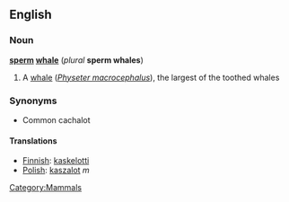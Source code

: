 ==English==
===Noun===
{{wikipedia2|Sperm Whale}} <!-- Avoids redirect -->
'''[[sperm]] [[whale]]''' (''plural'' '''sperm whales''')

#A [[whale]] (''[[Physeter macrocephalus]]''), the largest of the toothed whales

===Synonyms===
* Common cachalot

====Translations====

* [[Finnish]]: [[kaskelotti]]
* [[Polish]]: [[kaszalot]] ''m''

[[Category:Mammals]]